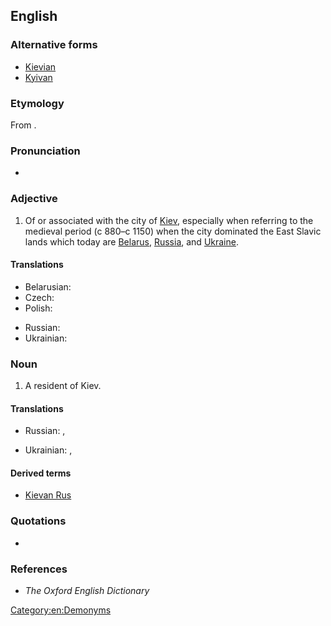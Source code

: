 ==English==

===Alternative forms===
* [[Kievian]]
* [[Kyivan]]

===Etymology===
From {{suffix|Kiev|an|lang=en}}.

===Pronunciation=== 
* {{a|UK}} {{IPA|/ˈki ɛf ən/|/ˈki ɛv ən/|lang=en}} 

===Adjective===
{{en-adj|-}}

# Of or associated with the city of [[Kiev]], especially when referring to the medieval period (c 880–c 1150) when the city dominated the East Slavic lands which today are [[Belarus]], [[Russia]], and [[Ukraine]].

====Translations====
{{trans-top|of or associated with the city of Kiev}}
* Belarusian: {{t-|be|кіеўскі|tr=kíjeŭski|sc=Cyrl}}
* Czech: {{t-|cs|kyjevský}}
* Polish: {{t+|pl|kijowski}}
{{trans-mid}}
* Russian: {{t+|ru|киевский|tr=kíjevskij|sc=Cyrl}}
* Ukrainian: {{t+|uk|київський|tr=kýjivsʹkyj|m}} <!-- {{t-|uk|київська|tr=kýjivs’ka|f}}, {{t-|uk|київське|tr=kýjivs’ke|n}} -->
{{trans-bottom}}

===Noun===
{{en-noun}}

# A resident of Kiev.

====Translations====
{{trans-top|resident of Kiev}}
* Russian: {{t+|ru|киевлянин|m|tr=kijevljánin|sc=Cyrl}}, {{t+|ru|киевлянка|f|tr=kijevljánka|sc=Cyrl}}
{{trans-mid}}
* Ukrainian: {{t-|uk|київлянин|tr=kyjivljanýn|m}}, {{t-|uk|київлянинка|tr=kyjivljanýnka|f}}
{{trans-bottom}}

====Derived terms====
* [[Kievan Rus]]

===Quotations===
* {{seeCites|Kiev}}

===References===
* ''The Oxford English Dictionary''

[[Category:en:Demonyms]]